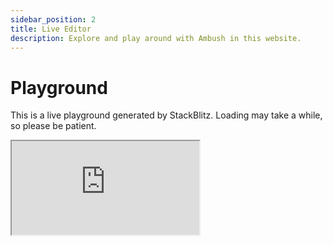```yaml
---
sidebar_position: 2
title: Live Editor
description: Explore and play around with Ambush in this website.
---
```


# Playground

This is a live playground generated by StackBlitz. Loading may take a while, so please be patient.

<iframe src="https://stackblitz.com/edit/stackblitz-starters-leafw7?embed=1&file=index.js"
    style={{ width: '100%', height: '500px', border: '0', borderRadius: '4px', overflow: 'hidden' }}
/>
